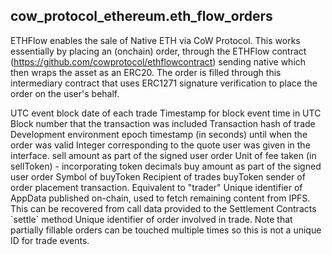## cow_protocol_ethereum.eth_flow_orders 
ETHFlow enables the sale of Native ETH via CoW Protocol. This works essentially by placing an (onchain) order,  through the ETHFlow contract (https://github.com/cowprotocol/ethflowcontract) sending native which then wraps  the asset as an ERC20. The order is filled through this intermediary contract that uses ERC1271 signature  verification to place the order on the user&#x27;s behalf.


<ParamField path="block_date">
UTC event block date of each trade
</ParamField>
<ParamField path="block_time">
Timestamp for block event time in UTC
</ParamField>
<ParamField path="block_number">
Block number that the transaction was included
</ParamField>
<ParamField path="tx_hash">
Transaction hash of trade
</ParamField>
<ParamField path="environment">
Development environment
</ParamField>
<ParamField path="valid_to">
epoch timestamp (in seconds) until when the order was valid
</ParamField>
<ParamField path="quote_id">
Integer corresponding to the quote user was given in the interface.
</ParamField>
<ParamField path="sell_amount">
sell amount as part of the signed user order
</ParamField>
<ParamField path="fee">
Unit of fee taken (in sellToken) - incorporating token decimals
</ParamField>
<ParamField path="buy_amount">
buy amount as part of the signed user order
</ParamField>
<ParamField path="buy_token">
Symbol of buyToken
</ParamField>
<ParamField path="receiver">
Recipient of trades buyToken
</ParamField>
<ParamField path="sender">
sender of order placement transaction. Equivalent to &quot;trader&quot;
</ParamField>
<ParamField path="app_hash">
Unique identifier of AppData published on-chain, used to fetch remaining content from IPFS. This can be recovered from call data provided to the Settlement Contracts &#x60;settle&#x60; method
</ParamField>
<ParamField path="order_uid">
Unique identifier of order involved in trade. Note that partially fillable orders can be touched multiple times so this is not a unique ID for trade events.
</ParamField>
